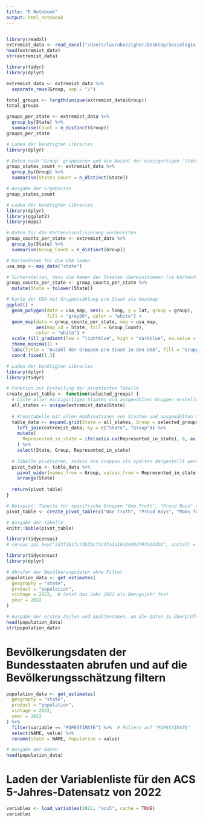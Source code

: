 ```yaml
---
title: "R Notebook"
output: html_notebook
---
```



```r

```


```r
library(readxl)
extremist_data <- read_excel("/Users/laurabazzigher/Desktop/Soziologie_Faschismus/Sociolgy.xlsx")
head(extremist_data)
str(extremist_data)
```

```r
library(tidyr)
library(dplyr)

extremist_data <- extremist_data %>%
  separate_rows(Group, sep = "/")
```

```r
total_groups <- length(unique(extremist_data$Group))
total_groups
```

```r
groups_per_state <- extremist_data %>%
  group_by(State) %>%
  summarise(Count = n_distinct(Group))
groups_per_state
```

```r
# Laden der benötigten Libraries
library(dplyr)

# Daten nach 'Group' gruppieren und die Anzahl der einzigartigen 'State' zählen
group_states_count <- extremist_data %>%
  group_by(Group) %>%
  summarise(States_Count = n_distinct(State))

# Ausgabe der Ergebnisse
group_states_count
```

```r
# Laden der benötigten Libraries
library(dplyr)
library(ggplot2)
library(maps)

# Daten für die Kartenvisualisierung vorbereiten
group_counts_per_state <- extremist_data %>%
  group_by(State) %>%
  summarise(Group_Count = n_distinct(Group))

# Kartendaten für die USA laden
usa_map <- map_data("state")

# Sicherstellen, dass die Namen der Staaten übereinstimmen (im Kartenformat sind sie klein geschrieben)
group_counts_per_state <- group_counts_per_state %>%
  mutate(State = tolower(State))

# Karte der USA mit Gruppenzählung pro Staat als Heatmap
ggplot() +
  geom_polygon(data = usa_map, aes(x = long, y = lat, group = group),
               fill = "grey90", color = "white") +
  geom_map(data = group_counts_per_state, map = usa_map,
           aes(map_id = State, fill = Group_Count),
           color = "white") +
  scale_fill_gradient(low = "lightblue", high = "darkblue", na.value = "grey90") +
  theme_minimal() +
  labs(title = "Anzahl der Gruppen pro Staat in den USA", fill = "Gruppenanzahl") +
  coord_fixed(1.3)
```


```r
# Laden der benötigten Libraries
library(dplyr)
library(tidyr)

# Funktion zur Erstellung der pivotierten Tabelle
create_pivot_table <- function(selected_groups) {
  # Liste aller einzigartigen Staaten und ausgewählten Gruppen erstellen
  all_states <- unique(extremist_data$State)
  
  # Kreuztabelle mit allen Kombinationen von Staaten und ausgewählten Gruppen erstellen
  table_data <- expand.grid(State = all_states, Group = selected_groups) %>%
    left_join(extremist_data, by = c("State", "Group")) %>%
    mutate(
      Represented_in_state = ifelse(is.na(Represented_in_state), 0, as.numeric(Represented_in_state))
    ) %>%
    select(State, Group, Represented_in_state)
  
  # Tabelle pivotieren, sodass die Gruppen als Spalten dargestellt werden
  pivot_table <- table_data %>%
    pivot_wider(names_from = Group, values_from = Represented_in_state, values_fill = 0) %>%
    arrange(State)
  
  return(pivot_table)
}

# Beispiel: Tabelle für spezifische Gruppen "One Truth", "Proud Boys" und andere erstellen
pivot_table <- create_pivot_table(c("One Truth", "Proud Boys", "Moms for Liberty", "Active Club"))

# Ausgabe der Tabelle
knitr::kable(pivot_table)
```



```r
library(tidycensus)
# census_api_key("2d3f261fc73b35cf4c47a1a16a2449d794b242bb", install = TRUE)
```

```r
library(tidycensus)
library(dplyr)

# Abrufen der Bevölkerungsdaten ohne Filter
population_data <- get_estimates(
  geography = "state",
  product = "population",
  vintage = 2022,  # Setzt das Jahr 2022 als Bezugsjahr fest
  year = 2022
)

# Ausgabe der ersten Zeilen und Spaltennamen, um die Daten zu überprüfen
head(population_data)
str(population_data)
```


# Bevölkerungsdaten der Bundesstaaten abrufen und auf die Bevölkerungsschätzung filtern
```r
population_data <- get_estimates(
  geography = "state",
  product = "population",
  vintage = 2022,
  year = 2022
) %>%
  filter(variable == "POPESTIMATE") %>%  # Filtern auf "POPESTIMATE"
  select(NAME, value) %>%
  rename(State = NAME, Population = value)

# Ausgabe der Daten
head(population_data)
```
# Laden der Variablenliste für den ACS 5-Jahres-Datensatz von 2022
```r
variables <- load_variables(2022, "acs5", cache = TRUE)
variables
```

